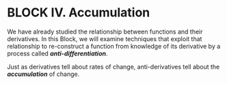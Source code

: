 # BLOCK IV. Accumulation {#sec-accumulation-part .unnumbered}

We have already studied the relationship between functions and their derivatives. In this Block, we will examine techniques that exploit that relationship to re-construct a function from knowledge of its derivative by a process called ***anti-differentiation***.

Just as derivatives tell about rates of change, anti-derivatives tell about the ***accumulation*** of change.

